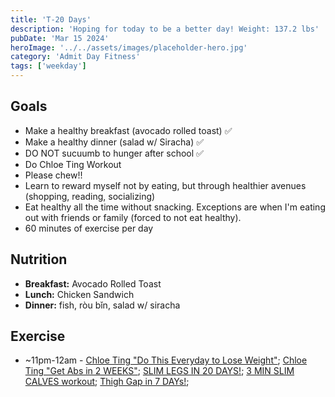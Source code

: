 ```yaml
---
title: 'T-20 Days'
description: 'Hoping for today to be a better day! Weight: 137.2 lbs'
pubDate: 'Mar 15 2024'
heroImage: '../../assets/images/placeholder-hero.jpg'
category: 'Admit Day Fitness'
tags: ['weekday']
---
```


## Goals

- Make a healthy breakfast (avocado rolled toast) ✅
- Make a healthy dinner (salad w/ Siracha) ✅
- DO NOT sucuumb to hunger after school ✅
- Do Chloe Ting Workout
- Please chew!!
- Learn to reward myself not by eating, but through healthier avenues (shopping, reading, socializing)
- Eat healthy all the time without snacking. Exceptions are when I'm eating out with friends or family (forced to not eat healthy).
- 60 minutes of exercise per day

## Nutrition

- **Breakfast:** Avocado Rolled Toast
- **Lunch:** Chicken Sandwich
- **Dinner:** fish, ròu bǐn, salad w/ siracha

## Exercise

- ~11pm-12am - [Chloe Ting "Do This Everyday to Lose Weight"](https://www.youtube.com/watch?v=2MoGxae-zyo); [Chloe Ting "Get Abs in 2 WEEKS"](https://www.youtube.com/watch?v=2pLT-olgUJs); [SLIM LEGS IN 20 DAYS!](https://www.youtube.com/watch?v=Jg61m0DwURs); [3 MIN SLIM CALVES workout](https://www.youtube.com/watch?v=7UyhQ88ZOSU); [Thigh Gap in 7 DAYs!](https://www.youtube.com/watch?v=cgLwA4_VTMc);
